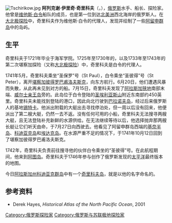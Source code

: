 {{expand Russian|Чириков, Алексей Ильич}}
[[File:Tschirikow.jpg|thumb]]
'''阿列克谢·伊里奇·奇里科夫'''（{{lang-ru|Алексе́й Ильи́ч Чи́риков}}，{{bd|1703年||1748年|11月|}}），[[俄罗斯|俄罗斯]]水手、船长、探险家。他曾是[[维他斯·白令|维他斯·白令]]船队的成员，也是第一位到达[[北美洲|北美洲]]西北海岸的俄罗斯人。在[[大北极探险|大北极探险]]中，奇里科夫作为维他斯·白令的代理人，发现并绘制了一些[[阿留申群岛|阿留申群岛]]中的岛屿。

==生平==
奇里科夫于1721年毕业于海军学院。1725年至1730年的{{link-en|第一次堪察加探险|First Kamchatka expedition}}，以及1733年至1743年的第二次堪察加探险（又称[[大北极探险|大北极探险]]）中，奇里科夫是白令的代理人。

1741年5月，奇里科夫乘坐“圣保罗”号（St Paul），白令乘坐“圣彼得”号（St Peter），离开[[堪察加彼得罗巴甫洛夫斯克|堪察加彼得罗巴甫洛夫斯克]]，向东方航行。6月20日，他们遭遇风暴而失散，从此再未见到对方的船。7月15日，奇里科夫发现了[[阿拉斯加狭地|阿拉斯加狭地]]南部末端、[[威尔士亲王岛_(阿拉斯加州)|威尔士亲王岛]]旁的{{link-en|贝克岛 (阿拉斯加)|Baker Island (Alaska)|贝克岛}}。此岛位于白令登陆的[[圣埃利亚斯山|圣埃利亚斯山]]附近东南部约450英里。奇里科夫未能找到登陆的港口，因此向北行驶到[[巴拉诺夫岛|巴拉诺夫岛]]，经过后来俄罗斯人的基地[[锡特卡_(阿拉斯加州)|锡特卡]]。他派出附载的大艇出去寻找停泊处，但一周以后没有回来，他便派出了第二艘大艇，仍然一去不返。没有任何可用的小船，奇里科夫无法搜寻两艘大艇，且无法登陆补充新鲜的水源供给。在无法继续等待以后，他选择抛弃那两艘长艇让它们听天由命，于7月27日向西驶去。他看见了阿留申群岛西端的[[基奈半岛|基奈半岛]]、[[科迪亚克岛|科迪亚克岛]]和[[埃达克岛|埃达克岛]]。在水源严重不足的情况下，于1741年10月12日回到了堪察加彼得罗巴甫洛夫斯克。

1742年，奇里科夫负责前往搜寻他的伙伴白令乘坐的“圣彼得”号。在此航程期间，他来到[[阿图岛|阿图岛]]。奇里科夫于1746年参与创作了俄罗斯发现的[[太平洋|太平洋]]最终版本的地图。

今日[[阿拉斯加州|阿拉斯加州]][[科迪亚克群岛|科迪亚克群岛]]中有一个[[奇里科夫岛|奇里科夫岛]]，就是以他的名字命名的。

==参考资料==
*Derek Hayes, ''Historical Atlas of the North Pacific Ocean'', 2001

[[Category:俄罗斯探险家|Category:俄罗斯探险家]]
[[Category:俄罗斯与苏联极地探险家|Category:俄罗斯与苏联极地探险家]]